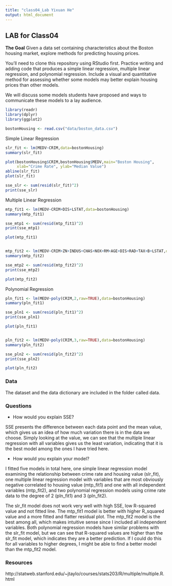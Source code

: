```yaml
---
title: "class04_Lab Yixuan He"
output: html_document
---
```

## LAB for Class04

**The Goal**
Given a data set containing characteristics about the Boston housing market, explore methods for predicting housing prices.

You'll need to clone this repository using RStudio first. 
Practice writing and adding code that produces a simple linear regression, multiple linear regression, and polynomial regression.
Include a visual and quantitative method for assessing whether some models may better explain housing prices than other models.

We will discuss some models students have proposed and ways to communicate these models to a lay audience.

```r
library(readr)
library(dplyr)
library(ggplot2)

bostonHousing <- read.csv("data/boston_data.csv")
```

Simple Linear Regression
```r
slr_fit <- lm(MEDV~CRIM,data=bostonHousing)
summary(slr_fit)

plot(bostonHousing$CRIM,bostonHousing$MEDV,main="Boston Housing", 
     xlab="Crime Rate", ylab="Median Value")
abline(slr_fit)
plot(slr_fit)

sse_slr <- sum(resid(slr_fit)^2)
print(sse_slr)
```

Multiple Linear Regression
```r
mtp_fit1 <- lm(MEDV~CRIM+DIS+LSTAT,data=bostonHousing)
summary(mtp_fit1)

sse_mtp1 <- sum(resid(mtp_fit1)^2)
print(sse_mtp1)

plot(mtp_fit1)


mtp_fit2 <- lm(MEDV~CRIM+ZN+INDUS+CHAS+NOX+RM+AGE+DIS+RAD+TAX+B+LSTAT,data=bostonHousing)
summary(mtp_fit2)

sse_mtp2 <- sum(resid(mtp_fit2)^2)
print(sse_mtp2)

plot(mtp_fit2)
```

Polynomial Regression
```r
pln_fit1 <- lm(MEDV~poly(CRIM,2,raw=TRUE),data=bostonHousing)
summary(pln_fit1)

sse_pln1 <- sum(resid(pln_fit1)^2)
print(sse_pln1)

plot(pln_fit1)


pln_fit2 <- lm(MEDV~poly(CRIM,3,raw=TRUE),data=bostonHousing)
summary(pln_fit2)

sse_pln2 <- sum(resid(pln_fit2)^2)
print(sse_pln2)

plot(pln_fit2)
```


### Data
The dataset and the data dictionary are included in the folder called data.

### Questions

* How would you explain SSE?

SSE presents the difference between each data point and the mean value, which gives us an idea of how much variation there is in the data we choose. Simply looking at the value, we can see that the multiple linear regression with all variables gives us the least variation, indicating that it is the best model among the ones I have tried here.

* How would you explain your model?

I fitted five models in total here, one simple linear regression model examining the relationship between crime rate and housing value (slr_fit), one multiple linear regression model with variables that are most obviously negative correlated to housing value (mtp_fit1) and one with all independent variables (mtp_fit2), and two polynomial regression models using crime rate data to the degree of 2 (pln_fit1) and 3 (pln_fit2).

The slr_fit model does not work very well with high SSE, low R-squared value and not fitted line. The mtp_fit1 model is better with higher R_squared value and a more fitted and flatter residual plot. The mtp_fit2 model is the best among all, which makes intuitive sense since I included all independent variables. Both polynomial regression models have similar problems with the slr_fit model, but we can see that R-squared values are higher than the slr_fit model, which indicates they are a better prediction. If I could do this for all variables to higher degrees, I might be able to find a better model than the mtp_fit2 model.

### Resources
http://statweb.stanford.edu/~jtaylo/courses/stats203/R/multiple/multiple.R.html


